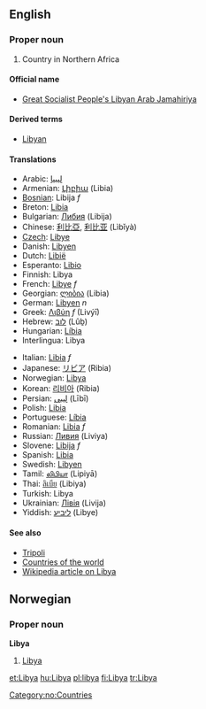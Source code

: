 ==English==
===Proper noun===

# Country in Northern Africa

====Official name====
*[[Great Socialist People's Libyan Arab Jamahiriya]]

====Derived terms====
*[[Libyan]]

====Translations====
{{top}}
*Arabic: [[ليبيا]]
*Armenian: [[Լիբիա]] (Libia)
*[[Bosnian]]: Libija ''f''
*Breton: [[Libia]]
*Bulgarian: [[Либия]] (Libija)
*Chinese: [[利比亞]], [[利比亚]] (Lìbǐyà)
*[[Czech]]: [[Libye]]
*Danish: [[Libyen]]
*Dutch: [[Libië]]
*Esperanto: [[Libio]]
*Finnish: Libya
*French: [[Libye]] ''f''
*Georgian: [[ლიბია]] (Libia)
*German: [[Libyen]] ''n''
*Greek: [[Λιβύη]] ''f'' (Livýī)
*Hebrew: [[לוב]] (Lûḇ)
*Hungarian: [[Líbia]]
*Interlingua: Libya
{{mid}}
*Italian: [[Libia]] ''f''
*Japanese: [[リビア]] (Ribia)
*Norwegian: [[#Norwegian|Libya]]
*Korean: [[리비아]] (Ribia)
*Persian: [[لیبی]] (Lībī)
*Polish: [[Libia]]
*Portuguese: [[Líbia]]
*Romanian: [[Libia]] ''f''
*Russian: [[Ливия]] (Liviya)
*Slovene: [[Libija]] ''f''
*Spanish: [[Libia]]
*Swedish: [[Libyen]]
*Tamil: [[லிபியா]] (Lipiyā)
*Thai: [[ลิเบีย]] (Libiya)
*Turkish: Libya
*Ukrainian: [[Лівія]] (Livija)
*Yiddish: [[ליביע]] (Libye)
{{bottom}}

====See also====
*[[Tripoli]]
*[[Countries of the world]]
*[[w:Libya|Wikipedia article on Libya]]

==Norwegian==
===Proper noun===
[[Category:no:Countries]]
'''Libya'''
#[[#English|Libya]]

[[et:Libya]]
[[hu:Libya]]
[[pl:libya]]
[[fi:Libya]]
[[tr:Libya]]